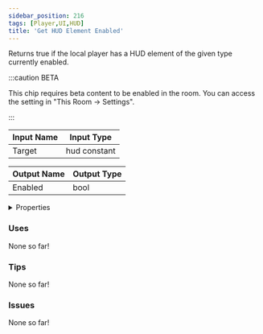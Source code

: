 ```yaml
---
sidebar_position: 216
tags: [Player,UI,HUD]
title: 'Get HUD Element Enabled'
---
```


Returns true if the local player has a HUD element of the given type currently enabled.

:::caution BETA

This chip requires beta content to be enabled in the room. You can access the setting in "This Room -> Settings".

:::


<EsbSvg />

| Input Name | Input Type |
|-----------|-----------|
| Target | hud constant |

| Output Name | Output Type |
|-----------|-----------|
| Enabled | bool |


<details>
  <summary>Properties</summary>
  <div>
    <div>
    <table>
      <thead>
        <tr>
          <th>Is beta required?</th>
          <th>✅</th>
        </tr>
        <tr>
          <th>Is this chip a trolling risk?</th>
          <th>❌</th>
        </tr>
        <tr>
          <th>Is this chip a role assignment risk?</th>
          <th>❌</th>
        </tr>
        <tr>
          <th>Chip UUID</th>
          <th>a970b2bd-0224-4b1e-9839-111315b28986</th>
        </tr>
      </thead>
    </table>
    </div>
  </div>
</details>

### Uses

None so far!

### Tips

None so far!

### Issues

None so far!